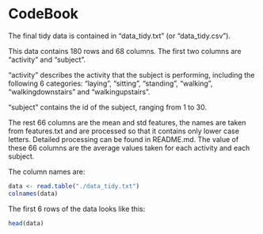 CodeBook
========================================================

The final tidy data is contained in "data_tidy.txt" (or "data_tidy.csv").

This data contains 180 rows and 68 columns. The first two columns are "activity" and "subject". 

"activity" describes the activity that the subject is performing, including the following 6 categories: "laying", "sitting", "standing", "walking", "walkingdownstairs" and "walkingupstairs".

"subject" contains the id of the subject, ranging from 1 to 30.

The rest 66 columns are the mean and std features, the names are taken from features.txt and are processed so that it contains only lower case letters. Detailed processing can be found in README.md. The value of these 66 columns are the average values taken for each activity and each subject.

The column names are:
```r
data <- read.table("./data_tidy.txt")
colnames(data)
```

The first 6 rows of the data looks like this:
```r
head(data)
```


